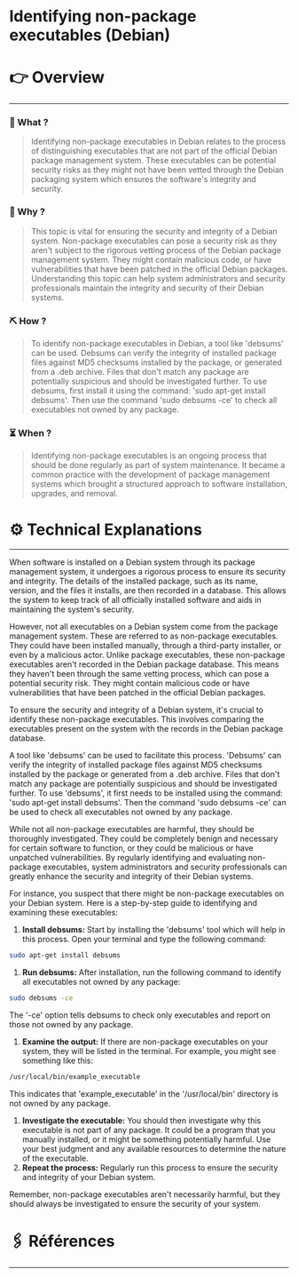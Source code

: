 # Identifying non-package executables (Debian)


# 👉 Overview

---

### 👀 What ?

> Identifying non-package executables in Debian relates to the process of distinguishing executables that are not part of the official Debian package management system. These executables can be potential security risks as they might not have been vetted through the Debian packaging system which ensures the software's integrity and security.
> 

### 🧐 Why ?

> This topic is vital for ensuring the security and integrity of a Debian system. Non-package executables can pose a security risk as they aren't subject to the rigorous vetting process of the Debian package management system. They might contain malicious code, or have vulnerabilities that have been patched in the official Debian packages. Understanding this topic can help system administrators and security professionals maintain the integrity and security of their Debian systems.
> 

### ⛏️ How ?

> To identify non-package executables in Debian, a tool like 'debsums' can be used. Debsums can verify the integrity of installed package files against MD5 checksums installed by the package, or generated from a .deb archive. Files that don't match any package are potentially suspicious and should be investigated further. To use debsums, first install it using the command: 'sudo apt-get install debsums'. Then use the command 'sudo debsums -ce' to check all executables not owned by any package.
> 

### ⏳ When ?

> Identifying non-package executables is an ongoing process that should be done regularly as part of system maintenance. It became a common practice with the development of package management systems which brought a structured approach to software installation, upgrades, and removal.
> 

# ⚙️ Technical Explanations

---

When software is installed on a Debian system through its package management system, it undergoes a rigorous process to ensure its security and integrity. The details of the installed package, such as its name, version, and the files it installs, are then recorded in a database. This allows the system to keep track of all officially installed software and aids in maintaining the system's security.

However, not all executables on a Debian system come from the package management system. These are referred to as non-package executables. They could have been installed manually, through a third-party installer, or even by a malicious actor. Unlike package executables, these non-package executables aren't recorded in the Debian package database. This means they haven't been through the same vetting process, which can pose a potential security risk. They might contain malicious code or have vulnerabilities that have been patched in the official Debian packages.

To ensure the security and integrity of a Debian system, it's crucial to identify these non-package executables. This involves comparing the executables present on the system with the records in the Debian package database.

A tool like 'debsums' can be used to facilitate this process. 'Debsums' can verify the integrity of installed package files against MD5 checksums installed by the package or generated from a .deb archive. Files that don't match any package are potentially suspicious and should be investigated further. To use 'debsums', it first needs to be installed using the command: 'sudo apt-get install debsums'. Then the command 'sudo debsums -ce' can be used to check all executables not owned by any package.

While not all non-package executables are harmful, they should be thoroughly investigated. They could be completely benign and necessary for certain software to function, or they could be malicious or have unpatched vulnerabilities. By regularly identifying and evaluating non-package executables, system administrators and security professionals can greatly enhance the security and integrity of their Debian systems.

For instance, you suspect that there might be non-package executables on your Debian system. Here is a step-by-step guide to identifying and examining these executables:

1. **Install debsums:** Start by installing the 'debsums' tool which will help in this process. Open your terminal and type the following command:

```bash
sudo apt-get install debsums

```

1. **Run debsums:** After installation, run the following command to identify all executables not owned by any package:

```bash
sudo debsums -ce

```

The '-ce' option tells debsums to check only executables and report on those not owned by any package.

1. **Examine the output:** If there are non-package executables on your system, they will be listed in the terminal. For example, you might see something like this:

```bash
/usr/local/bin/example_executable

```

This indicates that 'example_executable' in the '/usr/local/bin' directory is not owned by any package.

1. **Investigate the executable:** You should then investigate why this executable is not part of any package. It could be a program that you manually installed, or it might be something potentially harmful. Use your best judgment and any available resources to determine the nature of the executable.
2. **Repeat the process:** Regularly run this process to ensure the security and integrity of your Debian system.

Remember, non-package executables aren't necessarily harmful, but they should always be investigated to ensure the security of your system.

# 🖇️ Références

---